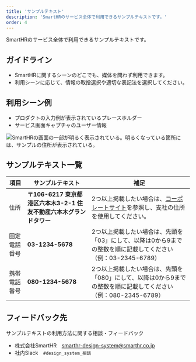 ```yaml
---
title: 'サンプルテキスト'
description: 'SmartHRのサービス全体で利用できるサンプルテキストです。'
order: 4
---
```


SmartHRのサービス全体で利用できるサンプルテキストです。

## ガイドライン
- SmartHRに関するシーンのどこでも、媒体を問わず利用できます。
- 利用シーンに応じて、情報の取捨選択や適切な表記法を選択してください。

## 利用シーン例
- プロダクトの入力例が表示されているプレースホルダー
- サービス画面キャプチャのユーザー情報

![SmartHRの画面の一部が明るく表示されている。明るくなっている箇所には、サンプルの住所が表示されている。](./images/use-scene-sample.png)

## サンプルテキスト一覧

| 項目 | サンプルテキスト | 補足 |
| --- | --- | --- |
| 住所 | **〒106-6217 東京都港区六本木3-2-1 住友不動産六本木グランドタワー** | 2つ以上掲載したい場合は、<a href ="https://smarthr.co.jp/company/" target="_blank">コーポレートサイト</a>を参照し、支社の住所を使用してください。 |
| 固定電話番号 | **03-1234-5678** | 2つ以上掲載したい場合は、先頭を「03」にして、以降は0から9までの整数を順に記載してください（例：03-2345-6789） |
| 携帯電話番号 | **080-1234-5678** | 2つ以上掲載したい場合は、先頭を「080」にして、以降は0から9までの整数を順に記載してください（例：080-2345-6789） |

## フィードバック先
サンプルテキストの利用方法に関する相談・フィードバック
- 株式会社SmartHR　smarthr-design-system@smarthr.co.jp
- 社内Slack　`#design_system_相談`

